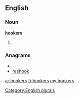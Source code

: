 ==English==

===Noun===
'''hookers'''

# {{plural of|[[hooker]]}}

===Anagrams===
* {{alphagram|ehkoors}}
* [[reshook#English|reshook]]

[[Category:English plurals]]

[[ar:hookers]]
[[fr:hookers]]
[[my:hookers]]